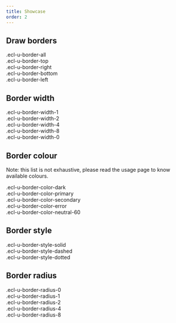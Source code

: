 ```yaml
---
title: Showcase
order: 2
---
```



## Draw borders

<Playground>
  <div className="demo-item ecl-u-border-all">.ecl-u-border-all</div>
  <div className="demo-item ecl-u-border-top">.ecl-u-border-top</div>
  <div className="demo-item ecl-u-border-right">.ecl-u-border-right</div>
  <div className="demo-item ecl-u-border-bottom">.ecl-u-border-bottom</div>
  <div className="demo-item ecl-u-border-left">.ecl-u-border-left</div>
</Playground>

## Border width

<Playground>
  <div className="demo-item ecl-u-border-all ecl-u-border-width-1">
    .ecl-u-border-width-1
  </div>
  <div className="demo-item ecl-u-border-all ecl-u-border-width-2">
    .ecl-u-border-width-2
  </div>
  <div className="demo-item ecl-u-border-all ecl-u-border-width-4">
    .ecl-u-border-width-4
  </div>
  <div className="demo-item ecl-u-border-all ecl-u-border-width-8">
    .ecl-u-border-width-8
  </div>
  <div className="demo-item ecl-u-border-all ecl-u-border-width-0">
    .ecl-u-border-width-0
  </div>
</Playground>

## Border colour

Note: this list is not exhaustive, please read the usage page to know available colours.

<Playground>
  <div className="demo-item ecl-u-border-all ecl-u-border-width-2 ecl-u-border-color-dark">
    .ecl-u-border-color-dark
  </div>
  <div className="demo-item ecl-u-border-all ecl-u-border-width-2 ecl-u-border-color-primary">
    .ecl-u-border-color-primary
  </div>
  <div className="demo-item ecl-u-border-all ecl-u-border-width-2 ecl-u-border-color-secondary">
    .ecl-u-border-color-secondary
  </div>
  <div className="demo-item ecl-u-border-all ecl-u-border-width-2 ecl-u-border-color-error">
    .ecl-u-border-color-error
  </div>
  <div className="demo-item ecl-u-border-all ecl-u-border-width-2 ecl-u-border-color-neutral-60">
    .ecl-u-border-color-neutral-60
  </div>
</Playground>

## Border style

<Playground>
  <div className="demo-item ecl-u-border-all ecl-u-border-style-solid">
    .ecl-u-border-style-solid
  </div>
  <div className="demo-item ecl-u-border-all ecl-u-border-style-dashed">
    .ecl-u-border-style-dashed
  </div>
  <div className="demo-item ecl-u-border-all ecl-u-border-style-dotted">
    .ecl-u-border-style-dotted
  </div>
</Playground>

## Border radius

<Playground>
  <div className="demo-item ecl-u-border-all ecl-u-border-radius-0">
    .ecl-u-border-radius-0
  </div>
  <div className="demo-item ecl-u-border-all ecl-u-border-radius-1">
    .ecl-u-border-radius-1
  </div>
  <div className="demo-item ecl-u-border-all ecl-u-border-radius-2">
    .ecl-u-border-radius-2
  </div>
  <div className="demo-item ecl-u-border-all ecl-u-border-radius-4">
    .ecl-u-border-radius-4
  </div>
  <div className="demo-item ecl-u-border-all ecl-u-border-radius-8">
    .ecl-u-border-radius-8
  </div>
</Playground>
